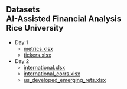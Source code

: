 ## Datasets<br>AI-Assisted Financial Analysis<br>Rice University

- Day 1
  - [metrics.xlsx](https://www.dropbox.com/scl/fi/2x48zp2xxqt3nznt1yr3s/metrics.xlsx?rlkey=o1fyg9h7n4wh628age7fwqjga&dl=1)
  - [tickers.xlsx](https://www.dropbox.com/scl/fi/d8jfx5zml22p6wd6zsghk/tickers.xlsx?rlkey=k5t0xwmp087wq7rcrcsybx88x&dl=1)
- Day 2
  - [international.xlsx](https://www.dropbox.com/scl/fi/n9xetoaasf7fpm7jh9qqb/international.xlsx?rlkey=15tuk93vvb3an0f2ddjxfltwa&dl=1)
  - [international_corrs.xlsx](https://www.dropbox.com/scl/fi/c096l6631jmoyvv5anepm/international_corrs.xlsx?rlkey=m5jykolrs466tj07aezn8ksji&dl=1)
  - [us_developed_emerging_rets.xlsx](https://www.dropbox.com/scl/fi/lu01rgk9n3wwxe1mmc6ke/us_developed_emerging_rets.xlsx?rlkey=myt5rgwtpt7uaie6vshdoj8d0&dl=1)